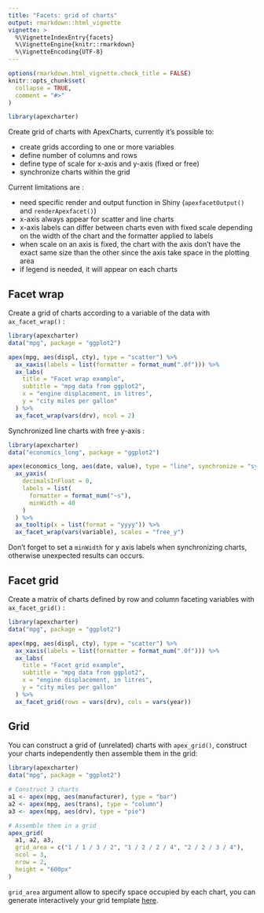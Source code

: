 ---
title: "Facets: grid of charts"
output: rmarkdown::html_vignette
vignette: >
  %\VignetteIndexEntry{facets}
  %\VignetteEngine{knitr::rmarkdown}
  %\VignetteEncoding{UTF-8}
---

```{r, include = FALSE}
options(rmarkdown.html_vignette.check_title = FALSE)
knitr::opts_chunk$set(
  collapse = TRUE,
  comment = "#>"
)
```

```{r setup}
library(apexcharter)
```


Create grid of charts with ApexCharts, currently it's possible to:

- create grids according to one or more variables
- define number of columns and rows
- define type of scale for x-axis and y-axis (fixed or free)
- synchronize charts within the grid

Current limitations are :

- need specific render and output function in Shiny (`apexfacetOutput()` and `renderApexfacet()`)
- x-axis always appear for scatter and line charts
- x-axis labels can differ between charts even with fixed scale depending on the width of the chart and the formatter applied to labels
- when scale on an axis is fixed, the chart with the axis don't have the exact same size than the other since the axis take space in the plotting area
- if legend is needed, it will appear on each charts


## Facet wrap

Create a grid of charts according to a variable of the data with `ax_facet_wrap()` :

```{r facet-wrap}
library(apexcharter)
data("mpg", package = "ggplot2")

apex(mpg, aes(displ, cty), type = "scatter") %>%
  ax_xaxis(labels = list(formatter = format_num(".0f"))) %>% 
  ax_labs(
    title = "Facet wrap example",
    subtitle = "mpg data from ggplot2",
    x = "engine displacement, in litres",
    y = "city miles per gallon"
  ) %>% 
  ax_facet_wrap(vars(drv), ncol = 2)
```


Synchronized line charts with free y-axis :

```{r facet-wrap-sync}
library(apexcharter)
data("economics_long", package = "ggplot2")

apex(economics_long, aes(date, value), type = "line", synchronize = "sync-it") %>% 
  ax_yaxis(
    decimalsInFloat = 0,
    labels = list(
      formatter = format_num("~s"),
      minWidth = 40
    )
  ) %>%
  ax_tooltip(x = list(format = "yyyy")) %>% 
  ax_facet_wrap(vars(variable), scales = "free_y")
```

Don't forget to set a `minWidth` for y axis labels when synchronizing charts, otherwise unexpected results can occurs.



## Facet grid

Create a matrix of charts defined by row and column faceting variables with `ax_facet_grid()` :

```{r facet-grid}
library(apexcharter)
data("mpg", package = "ggplot2")

apex(mpg, aes(displ, cty), type = "scatter") %>% 
  ax_xaxis(labels = list(formatter = format_num(".0f"))) %>% 
  ax_labs(
    title = "Facet grid example",
    subtitle = "mpg data from ggplot2",
    x = "engine displacement, in litres",
    y = "city miles per gallon"
  ) %>% 
  ax_facet_grid(rows = vars(drv), cols = vars(year))
```




## Grid

You can construct a grid of (unrelated) charts with `apex_grid()`, construct your charts independently then assemble them in the grid:

```{r apex-grid}
library(apexcharter)
data("mpg", package = "ggplot2")

# Construct 3 charts
a1 <- apex(mpg, aes(manufacturer), type = "bar")
a2 <- apex(mpg, aes(trans), type = "column")
a3 <- apex(mpg, aes(drv), type = "pie")

# Assemble them in a grid
apex_grid(
  a1, a2, a3, 
  grid_area = c("1 / 1 / 3 / 2", "1 / 2 / 2 / 4", "2 / 2 / 3 / 4"),
  ncol = 3, 
  nrow = 2,
  height = "600px"
)
```


`grid_area` argument allow to specify space occupied by each chart, you can generate interactively your grid template [here](https://cssgrid-generator.netlify.app/).





